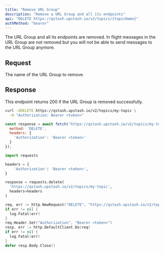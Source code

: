 ```yaml
---
title: "Remove URL Group"
description: "Remove a URL Group and all its endpoints"
api: "DELETE https://qstash.upstash.io/v2/topics/{topicName}"
authMethod: "bearer"
---
```


The URL Group and all its endpoints are removed. In flight messages in the URL Group are not removed but you will not be able to send messages to the URL Group anymore.

## Request

<ParamField path="topicName" type="string" required>
  The name of the URL Group to remove.
</ParamField>

## Response

This endpoint returns 200 if the URL Group is removed successfully.

<RequestExample>

```sh curl
curl -XDELETE https://qstash.upstash.io/v2/topics/my-topic \
  -H "Authorization: Bearer <token>"
```

```js Node
const response = await fetch('https://qstash.upstash.io/v2/topics/my-topic', {
  method: 'DELETE',
  headers: {
    'Authorization': 'Bearer <token>'
  }
});
```

```python Python
import requests

headers = {
    'Authorization': 'Bearer <token>',
}

response = requests.delete(
  'https://qstash.upstash.io/v2/topics/my-topic', 
  headers=headers
)
```

```go Go 
req, err := http.NewRequest("DELETE", "https://qstash.upstash.io/v2/topics/my-topic", nil)
if err != nil {
  log.Fatal(err)
}
req.Header.Set("Authorization", "Bearer <token>")
resp, err := http.DefaultClient.Do(req)
if err != nil {
  log.Fatal(err)
}
defer resp.Body.Close()
```

</RequestExample>
